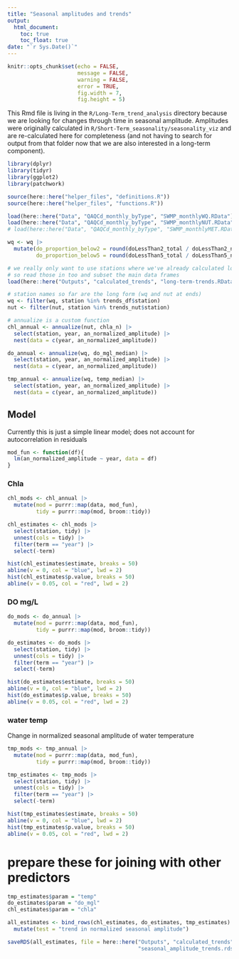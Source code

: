 ```yaml
---
title: "Seasonal amplitudes and trends"
output: 
  html_document:
    toc: true
    toc_float: true
date: "`r Sys.Date()`"
---
```


```r
knitr::opts_chunk$set(echo = FALSE,
                      message = FALSE,
                      warning = FALSE,
                      error = TRUE,
                      fig.width = 7,
                      fig.height = 5)
```

This Rmd file is living in the `R/Long-Term_trend_analysis` directory because we are looking for changes through time in seasonal amplitude. Amplitudes were originally calculated in `R/Short-Term_seasonality/seasonality_viz` and are re-calculated here for completeness (and not having to search for output from that folder now that we are also interested in a long-term component).  

```r
library(dplyr)
library(tidyr)
library(ggplot2)
library(patchwork)

source(here::here("helper_files", "definitions.R"))
source(here::here("helper_files", "functions.R"))

load(here::here("Data", "QAQCd_monthly_byType", "SWMP_monthlyWQ.RData"))
load(here::here("Data", "QAQCd_monthly_byType", "SWMP_monthlyNUT.RData"))
# load(here::here("Data", "QAQCd_monthly_byType", "SWMP_monthlyMET.RData"))

wq <- wq |> 
  mutate(do_proportion_below2 = round(doLessThan2_total / doLessThan2_nValid, 4),
         do_proportion_below5 = round(doLessThan5_total / doLessThan5_nValid, 4)) 
```

```r
# we really only want to use stations where we've already calculated long-term trends
# so read those in too and subset the main data frames
load(here::here("Outputs", "calculated_trends", "long-term-trends.RData"))

# station names so far are the long form (wq and nut at ends)
wq <- filter(wq, station %in% trends_df$station)
nut <- filter(nut, station %in% trends_nut$station)
```



```r
# annualize is a custom function
chl_annual <- annualize(nut, chla_n) |> 
  select(station, year, an_normalized_amplitude) |> 
  nest(data = c(year, an_normalized_amplitude))

do_annual <- annualize(wq, do_mgl_median) |> 
  select(station, year, an_normalized_amplitude) |> 
  nest(data = c(year, an_normalized_amplitude))

tmp_annual <- annualize(wq, temp_median) |> 
  select(station, year, an_normalized_amplitude) |> 
  nest(data = c(year, an_normalized_amplitude))
```

## Model  

Currently this is just a simple linear model; does not account for autocorrelation in residuals  

```r
mod_fun <- function(df){
  lm(an_normalized_amplitude ~ year, data = df)
}
```

### Chla  

```r
chl_mods <- chl_annual |> 
  mutate(mod = purrr::map(data, mod_fun),
         tidy = purrr::map(mod, broom::tidy))

chl_estimates <- chl_mods |> 
  select(station, tidy) |> 
  unnest(cols = tidy) |> 
  filter(term == "year") |> 
  select(-term)

hist(chl_estimates$estimate, breaks = 50)
abline(v = 0, col = "blue", lwd = 2)
hist(chl_estimates$p.value, breaks = 50)
abline(v = 0.05, col = "red", lwd = 2)
```

### DO mg/L  

```r
do_mods <- do_annual |> 
  mutate(mod = purrr::map(data, mod_fun),
         tidy = purrr::map(mod, broom::tidy))

do_estimates <- do_mods |> 
  select(station, tidy) |> 
  unnest(cols = tidy) |> 
  filter(term == "year") |> 
  select(-term)

hist(do_estimates$estimate, breaks = 50)
abline(v = 0, col = "blue", lwd = 2)
hist(do_estimates$p.value, breaks = 50)
abline(v = 0.05, col = "red", lwd = 2)
```

### water temp  

Change in normalized seasonal amplitude of water temperature

```r
tmp_mods <- tmp_annual |> 
  mutate(mod = purrr::map(data, mod_fun),
         tidy = purrr::map(mod, broom::tidy))

tmp_estimates <- tmp_mods |> 
  select(station, tidy) |> 
  unnest(cols = tidy) |> 
  filter(term == "year") |> 
  select(-term)

hist(tmp_estimates$estimate, breaks = 50)
abline(v = 0, col = "blue", lwd = 2)
hist(tmp_estimates$p.value, breaks = 50)
abline(v = 0.05, col = "red", lwd = 2)
```

# prepare these for joining with other predictors  

```r
tmp_estimates$param = "temp"
do_estimates$param = "do_mgl"
chl_estimates$param = "chla"

all_estimates <- bind_rows(chl_estimates, do_estimates, tmp_estimates) |> 
  mutate(test = "trend in normalized seasonal amplitude")

saveRDS(all_estimates, file = here::here("Outputs", "calculated_trends",
                                         "seasonal_amplitude_trends.rds"))
```

